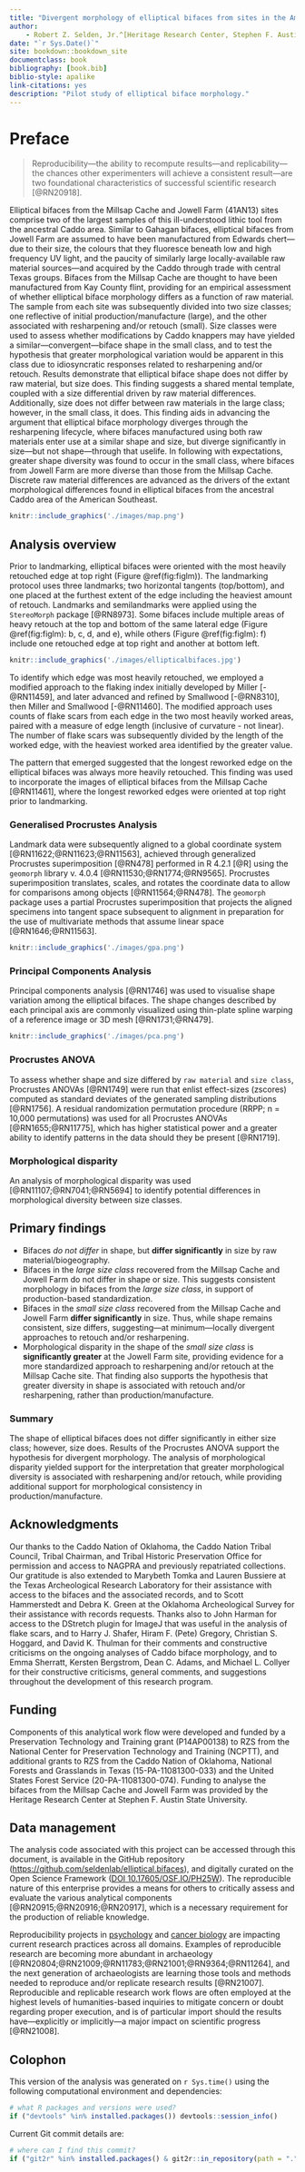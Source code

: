 ```yaml
--- 
title: "Divergent morphology of elliptical bifaces from sites in the American Southeast articulates with raw material differences"
author:
    - Robert Z. Selden, Jr.^[Heritage Research Center, Stephen F. Austin State University; Department of Biology, Stephen F. Austin State University; and Cultural Heritage Department, Jean Monnet University, zselden@sfasu.edu] and John E. Dockall^[Stantec, Inc.]
date: "`r Sys.Date()`"
site: bookdown::bookdown_site
documentclass: book
bibliography: [book.bib]
biblio-style: apalike
link-citations: yes
description: "Pilot study of elliptical biface morphology."
---
```


# Preface {-}

>Reproducibility---the ability to recompute results---and replicability---the chances other experimenters will achieve a consistent result---are two foundational characteristics of successful scientific research [@RN20918].

Elliptical bifaces from the Millsap Cache and Jowell Farm (41AN13) sites comprise two of the largest samples of this ill-understood lithic tool from the ancestral Caddo area. Similar to Gahagan bifaces, elliptical bifaces from Jowell Farm are assumed to have been manufactured from Edwards chert---due to their size, the colours that they fluoresce beneath low and high frequency UV light, and the paucity of similarly large locally-available raw material sources---and acquired by the Caddo through trade with central Texas groups. Bifaces from the Millsap Cache are thought to have been manufactured from Kay County flint, providing for an empirical assessment of whether elliptical biface morphology differs as a function of raw material. The sample from each site was subsequently divided into two size classes; one reflective of initial production/manufacture (large), and the other associated with resharpening and/or retouch (small). Size classes were used to assess whether modifications by Caddo knappers may have yielded a similar---convergent---biface shape in the small class, and to test the hypothesis that greater morphological variation would be apparent in this class due to idiosyncratic responses related to resharpening and/or retouch. Results demonstrate that elliptical biface shape does not differ by raw material, but size does. This finding suggests a shared mental template, coupled with a size differential driven by raw material differences. Additionally, size does not differ between raw materials in the large class; however, in the small class, it does. This finding aids in advancing the argument that elliptical biface morphology diverges through the resharpening lifecycle, where bifaces manufactured using both raw materials enter use at a similar shape and size, but diverge significantly in size---but not shape---through that uselife. In following with expectations, greater shape diversity was found to occur in the small class, where bifaces from Jowell Farm are more diverse than those from the Millsap Cache. Discrete raw material differences are advanced as the drivers of the extant morphological differences found in elliptical bifaces from the ancestral Caddo area of the American Southeast.

```r

knitr::include_graphics('./images/map.png')
```

## Analysis overview

Prior to landmarking, elliptical bifaces were oriented with the most heavily retouched edge at top right (Figure \@ref(fig:figlm)). The landmarking protocol uses three landmarks; two horizontal tangents (top/bottom), and one placed at the furthest extent of the edge including the heaviest amount of retouch. Landmarks and semilandmarks were applied using the `StereoMorph` package [@RN8973]. Some bifaces include multiple areas of heavy retouch at the top and bottom of the same lateral edge (Figure \@ref(fig:figlm): b, c, d, and e), while others (Figure \@ref(fig:figlm): f) include one retouched edge at top right and another at bottom left. 

```r

knitr::include_graphics('./images/ellipticalbifaces.jpg')
```

To identify which edge was most heavily retouched, we employed a modified approach to the flaking index initially developed by Miller [-@RN11459], and later advanced and refined by Smallwood [-@RN8310], then Miller and Smallwood [-@RN11460]. The modified approach uses counts of flake scars from each edge in the two most heavily worked areas, paired with a measure of edge length (inclusive of curvature - not linear). The number of flake scars was subsequently divided by the length of the worked edge, with the heaviest worked area identified by the greater value.

The pattern that emerged suggested that the longest reworked edge on the elliptical bifaces was always more heavily retouched. This finding was used to incorporate the images of elliptical bifaces from the Millsap Cache [@RN11461], where the longest reworked edges were oriented at top right prior to landmarking.

### Generalised Procrustes Analysis

Landmark data were subsequently aligned to a global coordinate system [@RN11622;@RN11623;@RN11563], achieved through generalized Procrustes superimposition [@RN478] performed in R 4.2.1 [@R] using the `geomorph` library v. 4.0.4 [@RN11530;@RN1774;@RN9565]. Procrustes superimposition translates, scales, and rotates the coordinate data to allow for comparisons among objects [@RN11564;@RN478]. The `geomorph` package uses a partial Procrustes superimposition that projects the aligned specimens into tangent space subsequent to alignment in preparation for the use of multivariate methods that assume linear space [@RN1646;@RN11563].

```r
knitr::include_graphics('./images/gpa.png')
```

### Principal Components Analysis

Principal components analysis [@RN1746] was used to visualise shape variation among the elliptical bifaces. The shape changes described by each principal axis are commonly visualized using thin-plate spline warping of a reference image or 3D mesh [@RN1731;@RN479].

```r
knitr::include_graphics('./images/pca.png')
```

### Procrustes ANOVA

To assess whether shape and size differed by `raw material` and `size class`, Procrustes ANOVAs [@RN1749] were run that enlist effect-sizes (zscores) computed as standard deviates of the generated sampling distributions [@RN1756]. A residual randomization permutation procedure (RRPP; n = 10,000 permutations) was used for all Procrustes ANOVAs [@RN1655;@RN11775], which has higher statistical power and a greater ability to identify patterns in the data should they be present [@RN1719].

### Morphological disparity

An analysis of morphological disparity was used [@RN11107;@RN7041;@RN5694] to identify potential differences in morphological diversity between size classes.

## Primary findings

  -   Bifaces _do not differ_ in shape, but **differ significantly** in size by raw material/biogeography.
  -   Bifaces in the _large size class_ recovered from the Millsap Cache and Jowell Farm do not differ in shape or size. This suggests consistent morphology in bifaces from the _large size class_, in support of production-based standardization.
  -   Bifaces in the _small size class_ recovered from the Millsap Cache and Jowell Farm **differ significantly** in size. Thus, while shape remains consistent, size differs, suggesting---at minimum---locally divergent approaches to retouch and/or resharpening.
  -   Morphological disparity in the shape of the _small size class_ is **significantly greater** at the Jowell Farm site, providing evidence for a more standardized approach to resharpening and/or retouch at the Millsap Cache site. That finding also supports the hypothesis that greater diversity in shape is associated with retouch and/or resharpening, rather than production/manufacture.

### Summary

The shape of elliptical bifaces does not differ significantly in either size class; however, size does. Results of the Procrustes ANOVA support the hypothesis for divergent morphology. The analysis of morphological disparity yielded support for the interpretation that greater morphological diversity is associated with resharpening and/or retouch, while providing additional support for morphological consistency in production/manufacture. 

## Acknowledgments

Our thanks to the Caddo Nation of Oklahoma, the Caddo Nation Tribal Council, Tribal Chairman, and Tribal Historic Preservation Office for permission and access to NAGPRA and previously repatriated collections. Our gratitude is also extended to Marybeth Tomka and Lauren Bussiere at the Texas Archeological Research Laboratory for their assistance with access to the bifaces and the associated records, and to Scott Hammerstedt and Debra K. Green at the Oklahoma Archeological Survey for their assistance with records requests. Thanks also to John Harman for access to the DStretch plugin for ImageJ that was useful in the analysis of flake scars, and to Harry J. Shafer, Hiram F. (Pete) Gregory, Christian S. Hoggard, and David K. Thulman for their comments and constructive criticisms on the ongoing analyses of Caddo biface morphology, and to Emma Sherratt, Kersten Bergstrom, Dean C. Adams, and Michael L. Collyer for their constructive criticisms, general comments, and suggestions throughout the development of this research program.

## Funding

Components of this analytical work flow were developed and funded by a Preservation Technology and Training grant (P14AP00138) to RZS from the National Center for Preservation Technology and Training (NCPTT), and additional grants to RZS from the Caddo Nation of Oklahoma, National Forests and Grasslands in Texas (15-PA-11081300-033) and the United States Forest Service (20-PA-11081300-074). Funding to analyse the bifaces from the Millsap Cache and Jowell Farm was provided by the Heritage Research Center at Stephen F. Austin State University.

## Data management

The analysis code associated with this project can be accessed through this document, is available in the GitHub repository ([https://github.com/seldenlab/elliptical.bifaces](https://github.com/seldenlab/elliptical.bifaces)), and digitally curated on the Open Science Framework ([DOI 10.17605/OSF.IO/PH25W](https://osf.io/ph25w/)). The reproducible nature of this enterprise provides a means for others to critically assess and evaluate the various analytical components [@RN20915;@RN20916;@RN20917], which is a necessary requirement for the production of reliable knowledge.

Reproducibility projects in [psychology](https://osf.io/ezcuj/) and [cancer biology](https://www.cos.io/rpcb) are impacting current research practices across all domains. Examples of reproducible research are becoming more abundant in archaeology [@RN20804;@RN21009;@RN11783;@RN21001;@RN9364;@RN11264], and the next generation of archaeologists are learning those tools and methods needed to reproduce and/or replicate research results [@RN21007]. Reproducible and replicable research work flows are often employed at the highest levels of humanities-based inquiries to mitigate concern or doubt regarding proper execution, and is of particular import should the results have---explicitly or implicitly---a major impact on scientific progress [@RN21008].

## Colophon

This version of the analysis was generated on `r Sys.time()` using the following computational environment and dependencies: 

```r
# what R packages and versions were used?
if ("devtools" %in% installed.packages()) devtools::session_info()
```

Current Git commit details are:

```r
# where can I find this commit? 
if ("git2r" %in% installed.packages() & git2r::in_repository(path = ".")) git2r::repository(here::here())  
```
